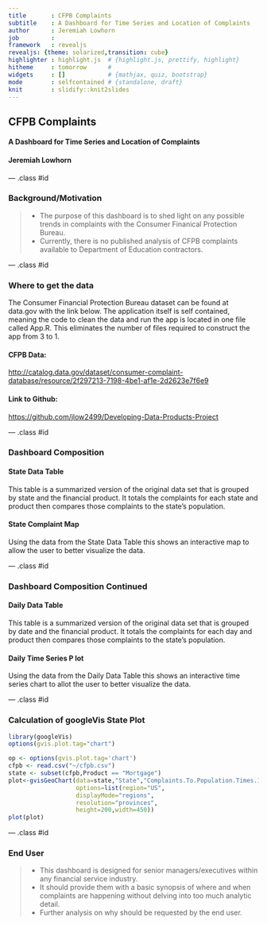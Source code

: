```yaml
---
title       : CFPB Complaints
subtitle    : A Dashboard for Time Series and Location of Complaints
author      : Jeremiah Lowhorn
job         : 
framework   : revealjs        
revealjs: {theme: solarized,transition: cube}
highlighter : highlight.js  # {highlight.js, prettify, highlight}
hitheme     : tomorrow      # 
widgets     : []            # {mathjax, quiz, bootstrap}
mode        : selfcontained # {standalone, draft}
knit        : slidify::knit2slides
---
```

  
 
## CFPB Complaints

 
#### A Dashboard for Time Series and Location of Complaints
 
#### Jeremiah Lowhorn

--- .class #id 

### Background/Motivation
> * The purpose of this dashboard is to shed light on any possible trends in complaints with the Consumer Finanical Protection Bureau. 
> * Currently, there is no published analysis of CFPB complaints available to Department of Education contractors. 

--- .class #id 

### Where to get the data

The Consumer Financial Protection Bureau dataset can be found at data.gov with the link below. The application itself is self contained, meaning the code to clean the data and run the app is located in one file called App.R. This eliminates the number of files required to construct the app from 3 to 1. 

#### CFPB Data: 

<http://catalog.data.gov/dataset/consumer-complaint-database/resource/2f297213-7198-4be1-af1e-2d2623e7f6e9>

#### Link to Github:

<https://github.com/jlow2499/Developing-Data-Products-Project>

--- .class #id 

### Dashboard Composition

#### State Data Table
This table is a summarized version of the original data set that is grouped by state and the financial product. It totals the complaints for each state and product then compares those complaints to the state's population. 

#### State Complaint Map
Using the data from the State Data Table this shows an interactive map to allow the user to better visualize the data.

--- .class #id 

### Dashboard Composition Continued

#### Daily Data Table
This table is a summarized version of the original data set that is grouped by date and the financial product. It totals the complaints for each day and product then compares those complaints to the state's population.

#### Daily Time Series P lot
Using the data from the Daily Data Table this shows an interactive time series chart to allot the user to better visualize the data.


--- .class #id 

### Calculation of googleVis State Plot
```r
library(googleVis)
options(gvis.plot.tag="chart")
```


```r
op <- options(gvis.plot.tag='chart')
cfpb <- read.csv("~/cfpb.csv")
state <- subset(cfpb,Product == "Mortgage")
plot<-gvisGeoChart(data=state,"State","Complaints.To.Population.Times.10000",
                   options=list(region="US", 
                   displayMode="regions", 
                   resolution="provinces",
                   height=200,width=450))
plot(plot)
```

--- .class #id 

### End User

> * This dashboard is designed for senior managers/executives within any financial service industry. 
> * It should provide them with a basic synopsis of where and when complaints are happening without delving into too much analytic detail. 
> * Further analysis on why should be requested by the end user.
 



